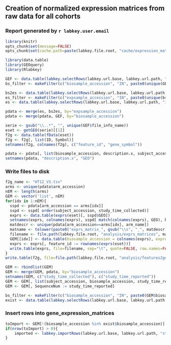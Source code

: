 ## Creation of normalized expression matrices from raw data for all cohorts

### Report generated by `r labkey.user.email`

```r
library(knitr)
opts_chunk$set(message=FALSE)
opts_chunk$set(cache.path=paste(labkey.file.root, "cache/expression_matrix_creation/", sep="/"), cache=FALSE)
```

```r
library(data.table)
library(GEOquery)
library(Rlabkey)
```

```r
GEF <- data.table(labkey.selectRows(labkey.url.base, labkey.url.path, "study", "gene_expression_files", colNameOpt="rname"))
bs_filter <- makeFilter(c("biosample_accession", "IN", paste0(unique(GEF$biosample_accession), collapse=";")))

bs2es <- data.table(labkey.selectRows(labkey.url.base, labkey.url.path, "immport", "biosample_2_expsample", colFilter=bs_filter, colNameOpt="rname"))
es_filter <- makeFilter(c("expsample_accession", "IN", paste0(unique(bs2es$expsample_accession), collapse=";")))
es <- data.table(labkey.selectRows(labkey.url.base, labkey.url.path, "immport", "expsample", colFilter=es_filter, colNameOpt="rname"))

pdata <- merge(es, bs2es, by="expsample_accession")
pdata <- merge(pdata, GEF, by="biosample_accession")

serie <- gsub("\\..*", "", unique(GEF$file_info_name))
eset <- getGEO(serie)[[1]]
f2g <- data.table(fData(eset))
f2g <- f2g[, list(ID, Symbol)]
setnames(f2g, colnames(f2g), c("feature_id", "gene_symbol"))

pdata <- pdata[, list(biosample_accession, description.x, subject_accession, study_time_collected, arm_accession, arm_name)]
setnames(pdata, "description.x", "GEO")
```

### Write files to disk
```r
f2g_name <- "HT12_V3.tsv"
arms <- unique(pdata$arm_accession)
nEM <- length(arms)
GEM <- vector('list', nEM)
for(idx in 1:nEM){
  sspd <- pdata[arm_accession == arms[idx]]
  sspd <- sspd[ order(subject_accession, study_time_collected)]
  exprs <- data.table(exprs(eset)[, sspd$GEO])
  setnames(exprs, colnames(exprs), sspd[ match(colnames(exprs), GEO), biosample_accession])
  matdescr <- unique(pdata[arm_accession==arms[idx], arm_name])
  matname <- tolower(paste0("exprs_matrix_", gsub("\\s", "_", matdescr), ".tsv"))
  filename <- file.path(labkey.file.root, "analysis/exprs_matrices", matname)
  GEM[[idx]] <- data.table(biosample_accession = colnames(exprs), expression_matrix_accession = paste0("EM00", 10+idx), matrix_description = matdescr, file_info_name = matname, reagent_manufacturer = "Illumina", feature_mapping_file = f2g_name)
  exprs <- exprs[, feature_id := rownames(exprs(eset))]
  write.table(exprs, file=filename, sep="\t", quote=FALSE, row.names=FALSE)
}
write.table(f2g, file=file.path(labkey.file.root, "analysis/features2genes", f2g_name), sep="\t", quote=FALSE, row.names=FALSE)
```

```r
GEM <- rbindlist(GEM)
GEM <- merge(GEM, pdata, by="biosample_accession")
setnames(GEM, c("study_time_collected"), c("study_time_reported"))
GEM <- GEM[, list(subject_accession, biosample_accession, study_time_reported, expression_matrix_accession, matrix_description, file_info_name, feature_mapping_file, reagent_manufacturer, arm_name)]
GEM <- GEM[, SequenceNum := study_time_reported]
```

```r
bs_filter <- makeFilter(c("biosample_accession", "IN", paste0(GEM$biosample_accession, collapse=";")))
exist <- data.table(labkey.selectRows(labkey.url.base, labkey.url.path, "study", "gene_expression_matrices", colFilter = bs_filter, colNameOpt = "rname"))
```

### Insert rows into gene_expression_matrices 
```r
toImport <- GEM[!(biosample_accession %in% exist$biosample_accession)]
if(nrow(toImport) > 0){
	imported <- labkey.importRows(labkey.url.base, labkey.url.path, "study", "gene_expression_matrices", toImport = toImport)
}
```
